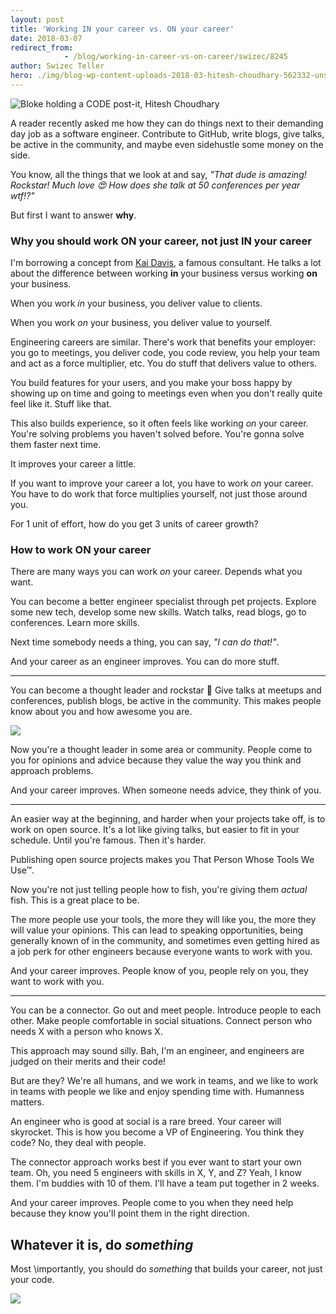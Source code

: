 ```yaml
---
layout: post
title: 'Working IN your career vs. ON your career'
date: 2018-03-07
redirect_from: 
            - /blog/working-in-career-vs-on-career/swizec/8245
author: Swizec Teller
hero: ./img/blog-wp-content-uploads-2018-03-hitesh-choudhary-562332-unsplash-1024x683.jpg
---
```

![Bloke holding a CODE post-it, Hitesh Choudhary](./img/blog-wp-content-uploads-2018-03-hitesh-choudhary-562332-unsplash-1024x683.jpg)



A reader recently asked me how they can do things next to their demanding day job as a software engineer. Contribute to GitHub, write blogs, give talks, be active in the community, and maybe even sidehustle some money on the side.



You know, all the things that we look at and say, _"That dude is amazing! Rockstar! Much love 😍 How does she talk at 50 conferences per year wtf!?"_



But first I want to answer **why**.



### Why you should work ON your career, not just IN your career



I'm borrowing a concept from [Kai Davis](https://kaidavis.com/), a famous consultant. He talks a lot about the difference between working **in** your business versus working **on** your business.



When you work _in_ your business, you deliver value to clients.



When you work _on_ your business, you deliver value to yourself.



Engineering careers are similar. There's work that benefits your employer: you go to meetings, you deliver code, you code review, you help your team and act as a force multiplier, etc. You do stuff that delivers value to others.



You build features for your users, and you make your boss happy by showing up on time and going to meetings even when you don't really quite feel like it. Stuff like that.



This also builds experience, so it often feels like working _on_ your career. You're solving problems you haven't solved before. You're gonna solve them faster next time.



It improves your career a little.



If you want to improve your career a lot, you have to work _on_ your career. You have to do work that force multiplies yourself, not just those around you.



For 1 unit of effort, how do you get 3 units of career growth?



### How to work ON your career



There are many ways you can work _on_ your career. Depends what you want.



You can become a better engineer specialist through pet projects. Explore some new tech, develop some new skills. Watch talks, read blogs, go to conferences. Learn more skills.



Next time somebody needs a thing, you can say, _"I can do that!"_.



And your career as an engineer improves. You can do more stuff.



* * *



You can become a thought leader and rockstar 🤘 Give talks at meetups and conferences, publish blogs, be active in the community. This makes people know about you and how awesome you are.



[![](./img/max-1600-0*t__Nj5wNw8YSYzKp.jpg)](https://medium.com/@swizec/how-to-get-lucky-263c1808f66a)



Now you're a thought leader in some area or community. People come to you for opinions and advice because they value the way you think and approach problems.



And your career improves. When someone needs advice, they think of you.



* * *



An easier way at the beginning, and harder when your projects take off, is to work on open source. It's a lot like giving talks, but easier to fit in your schedule. Until you're famous. Then it's harder.



Publishing open source projects makes you That Person Whose Tools We Use™.



Now you're not just telling people how to fish, you're giving them _actual_ fish. This is a great place to be.



The more people use your tools, the more they will like you, the more they will value your opinions. This can lead to speaking opportunities, being generally known of in the community, and sometimes even getting hired as a job perk for other engineers because everyone wants to work with you.



And your career improves. People know of you, people rely on you, they want to work with you.



* * *



You can be a connector. Go out and meet people. Introduce people to each other. Make people comfortable in social situations. Connect person who needs X with a person who knows X.



This approach may sound silly. Bah, I'm an engineer, and engineers are judged on their merits and their code!



But are they? We're all humans, and we work in teams, and we like to work in teams with people we like and enjoy spending time with. Humanness matters.



An engineer who is good at social is a rare breed. Your career will skyrocket. This is how you become a VP of Engineering. You think they code? No, they deal with people.



The connector approach works best if you ever want to start your own team. Oh, you need 5 engineers with skills in X, Y, and Z? Yeah, I know them. I'm buddies with 10 of them. I'll have a team put together in 2 weeks.



And your career improves. People come to you when they need help because they know you'll point them in the right direction.



## Whatever it is, do _something_



Most \\importantly, you should do _something_ that builds your career, not just your code.



![](./img/media-u0v3z2iQLxyHC-giphy.gif)